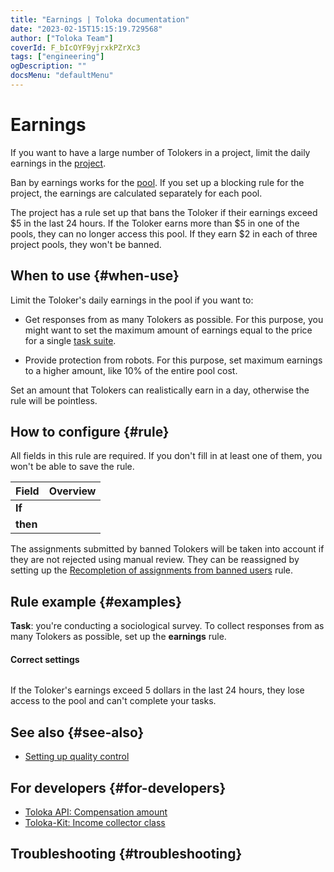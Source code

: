 ```yaml
---
title: "Earnings | Toloka documentation"
date: "2023-02-15T15:15:19.729568"
author: ["Toloka Team"]
coverId: F_bIcOYF9yjrxkPZrXc3
tags: ["engineering"]
ogDescription: ""
docsMenu: "defaultMenu"
---
```



# Earnings

If you want to have a large number of Tolokers in a project, limit the daily earnings in the [project](/docs/glossary#project).

Ban by earnings works for the [pool](/docs/glossary#pool). If you set up a blocking rule for the project, the earnings are calculated separately for each pool.

<Cut title="Example">

The project has a rule set up that bans the Toloker if their earnings exceed $5 in the last 24 hours. If the Toloker earns more than $5 in one of the pools, they can no longer access this pool. If they earn $2 in each of three project pools, they won't be banned.

</Cut>

## When to use {#when-use}

Limit the Toloker's daily earnings in the pool if you want to:

- Get responses from as many Tolokers as possible. For this purpose, you might want to set the maximum amount of earnings equal to the price for a single [task suite](/docs/glossary#task-suite).

- Provide protection from robots. For this purpose, set maximum earnings to a higher amount, like 10% of the entire pool cost.

<Note mode="note" title="Note">

Set an amount that Tolokers can realistically earn in a day, otherwise the rule will be pointless.

</Note>

## How to configure {#rule}

<Note mode="restriction" title="Alert">

All fields in this rule are required. If you don't fill in at least one of them, you won't be able to save the rule.

</Note>

**Field** | **Overview**
----- | -----
**If** | <IncomeTable1/>
**then** | <IncomeTable2/>

<Note mode="warning" title="Warning">

The assignments submitted by banned Tolokers will be taken into account if they are not rejected using manual review. They can be reassigned by setting up the [Recompletion of assignments from banned users](/docs/guide/restore-task-overlap) rule.

</Note>

## Rule example {#examples}

**Task**: you're conducting a sociological survey. To collect responses from as many Tolokers as possible, set up the **earnings** rule.

#### Correct settings

<Image withBackground imageId="1675426756914" alt="" />

If the Toloker's earnings exceed 5 dollars in the last 24 hours, they lose access to the pool and can't complete your tasks.

## See also {#see-also}

- [Setting up quality control](/docs/guide/qa-pool-settings)

## For developers {#for-developers}

- [Toloka API: Compensation amount](/docs/api/earn_limit)
- [Toloka-Kit: Income collector class](/docs/toloka-kit/reference/toloka.client.collectors.Income)

## Troubleshooting {#troubleshooting}

<FaqSkillForEveryPool/>

<FaqSkillForDifferentProjects/>

<ContactGuideSupport/>
